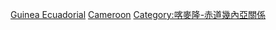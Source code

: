 [[Category:喀麥隆邊界|Guinea Ecuadorial]]
[[Category:赤道幾內亞邊界|Cameroon]]
[[Category:喀麥隆-赤道幾內亞關係|Category:喀麥隆-赤道幾內亞關係]]